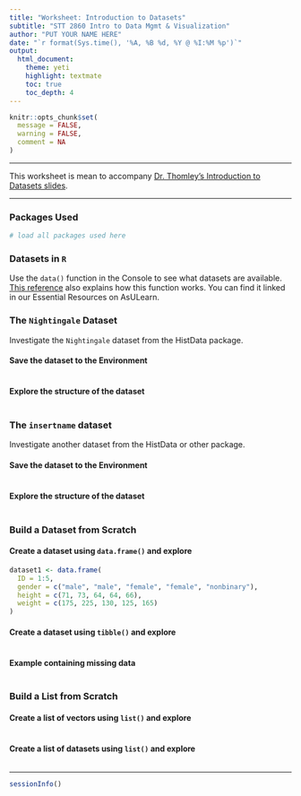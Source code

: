 ```yaml
---
title: "Worksheet: Introduction to Datasets"
subtitle: "STT 2860 Intro to Data Mgmt & Visualization" 
author: "PUT YOUR NAME HERE"
date: "`r format(Sys.time(), '%A, %B %d, %Y @ %I:%M %p')`"
output: 
  html_document: 
    theme: yeti
    highlight: textmate
    toc: true
    toc_depth: 4 
---
```


```r
knitr::opts_chunk$set(
  message = FALSE,
  warning = FALSE,
  comment = NA
)
```

***

This worksheet is mean to accompany [Dr. Thomley's Introduction to Datasets slides](https://stat-jet-asu.github.io/Slides/STT2860/IntroToDatasets.html#1).

***

### Packages Used

```r
# load all packages used here

```


### Datasets in `R`

Use the `data()` function in the Console to see what datasets are available. [This reference](https://rstats101.com/built-in-datasets-in-r/) also explains how this function works. You can find it linked in our Essential Resources on AsULearn.


### The `Nightingale` Dataset

Investigate the `Nightingale` dataset from the HistData package.

#### Save the dataset to the Environment

```r

```

#### Explore the structure of the dataset

```r

```


### The `insertname` dataset

Investigate another dataset from the HistData or other package.

#### Save the dataset to the Environment

```r

```

#### Explore the structure of the dataset

```r

```


### Build a Dataset from Scratch

#### Create a dataset using `data.frame()` and explore

```r
dataset1 <- data.frame(
  ID = 1:5,
  gender = c("male", "male", "female", "female", "nonbinary"),
  height = c(71, 73, 64, 64, 66),
  weight = c(175, 225, 130, 125, 165)
)
```

#### Create a dataset using `tibble()` and explore

```r

```

#### Example containing missing data

```r

```


### Build a List from Scratch

#### Create a list of vectors using `list()` and explore 

```r

```

#### Create a list of datasets using `list()` and explore

```r

```


***
```r
sessionInfo()
```
